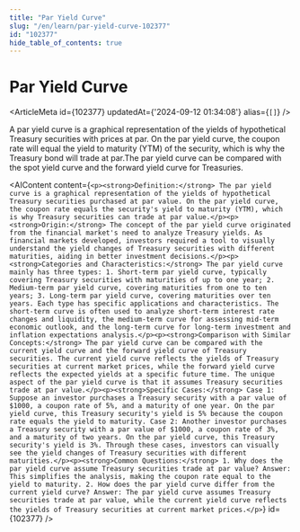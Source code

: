 ```yaml
---
title: "Par Yield Curve"
slug: "/en/learn/par-yield-curve-102377"
id: "102377"
hide_table_of_contents: true
---
```



# Par Yield Curve

<ArticleMeta id={102377} updatedAt={'2024-09-12 01:34:08'} alias={`[]`} />
<div className='border-solid border-b border-t-0 my-4 border-[var(--ifm-color-gray-300)]' />

A par yield curve is a graphical representation of the yields of hypothetical Treasury securities with prices at par. On the par yield curve, the coupon rate will equal the yield to maturity (YTM) of the security, which is why the Treasury bond will trade at par.The par yield curve can be compared with the spot yield curve and the forward yield curve for Treasuries.

<AIContent content={`<p><strong>Definition:</strong> The par yield curve is a graphical representation of the yields of hypothetical Treasury securities purchased at par value. On the par yield curve, the coupon rate equals the security's yield to maturity (YTM), which is why Treasury securities can trade at par value.</p><p><strong>Origin:</strong> The concept of the par yield curve originated from the financial market's need to analyze Treasury yields. As financial markets developed, investors required a tool to visually understand the yield changes of Treasury securities with different maturities, aiding in better investment decisions.</p><p><strong>Categories and Characteristics:</strong> The par yield curve mainly has three types: 1. Short-term par yield curve, typically covering Treasury securities with maturities of up to one year; 2. Medium-term par yield curve, covering maturities from one to ten years; 3. Long-term par yield curve, covering maturities over ten years. Each type has specific applications and characteristics. The short-term curve is often used to analyze short-term interest rate changes and liquidity, the medium-term curve for assessing mid-term economic outlook, and the long-term curve for long-term investment and inflation expectations analysis.</p><p><strong>Comparison with Similar Concepts:</strong> The par yield curve can be compared with the current yield curve and the forward yield curve of Treasury securities. The current yield curve reflects the yields of Treasury securities at current market prices, while the forward yield curve reflects the expected yields at a specific future time. The unique aspect of the par yield curve is that it assumes Treasury securities trade at par value.</p><p><strong>Specific Cases:</strong> Case 1: Suppose an investor purchases a Treasury security with a par value of $1000, a coupon rate of 5%, and a maturity of one year. On the par yield curve, this Treasury security's yield is 5% because the coupon rate equals the yield to maturity. Case 2: Another investor purchases a Treasury security with a par value of $1000, a coupon rate of 3%, and a maturity of two years. On the par yield curve, this Treasury security's yield is 3%. Through these cases, investors can visually see the yield changes of Treasury securities with different maturities.</p><p><strong>Common Questions:</strong> 1. Why does the par yield curve assume Treasury securities trade at par value? Answer: This simplifies the analysis, making the coupon rate equal to the yield to maturity. 2. How does the par yield curve differ from the current yield curve? Answer: The par yield curve assumes Treasury securities trade at par value, while the current yield curve reflects the yields of Treasury securities at current market prices.</p>`} id={102377} />
